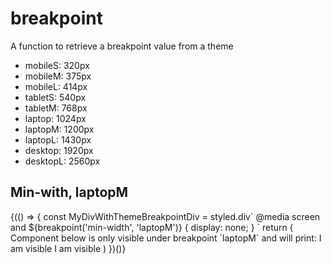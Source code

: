 
<Meta title="Utils/breakpoint" component={breakpoint} />

# breakpoint

A function to retrieve a breakpoint value from a theme

- mobileS: 320px
- mobileM: 375px
- mobileL: 414px
- tabletS: 540px
- tabletM: 768px
- laptop: 1024px
- laptopM: 1200px
- laptopL: 1430px
- desktop: 1920px
- desktopL: 2560px

## Min-with, laptopM

<Preview>
  <Story name="Min-with, laptopM">
    <React.Fragment>
      {(() => {
        const MyDivWithThemeBreakpointDiv = styled.div`
          @media screen and ${breakpoint('min-width', 'laptopM')} {
            display: none;
          }
        `
        return (
          <React.Fragment>
            Component below is only visible under breakpoint `laptopM` and will
            print: I am visible
            <MyDivWithThemeBreakpointDiv>
              I am visible
            </MyDivWithThemeBreakpointDiv>
          </React.Fragment>
        )
      })()}
    </React.Fragment>
  </Story>
</Preview>
